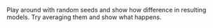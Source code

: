 Play around with random seeds and show how difference in resulting models. Try averaging them and show what happens. 
